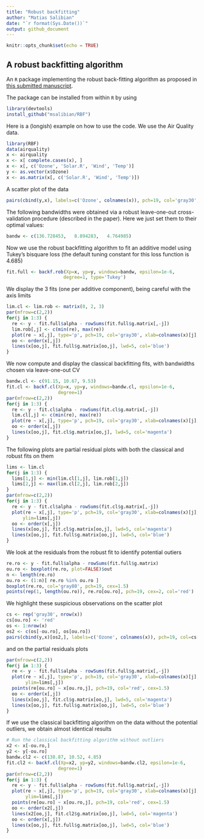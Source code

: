 ```yaml
---
title: "Robust backfitting"
author: "Matias Salibian"
date: "`r format(Sys.Date())`"
output: github_document
---
```


```r
knitr::opts_chunk$set(echo = TRUE)
```

## A robust backfitting algorithm

An `R` package implementing the robust back-fitting algorithm as proposed in 
[this submitted manuscript](http://www.stat.ubc.ca/~matias/RBF.pdf). 

The package can be installed from within `R` by using
```R
library(devtools)
install_github("msalibian/RBF")
```

Here is a (longish) example on how to use the code. 
We use the Air Quality data.
```r
library(RBF)
data(airquality)
x <- airquality
x <- x[ complete.cases(x), ]
x <- x[, c('Ozone', 'Solar.R', 'Wind', 'Temp')]
y <- as.vector(x$Ozone)
x <- as.matrix(x[, c('Solar.R', 'Wind', 'Temp')])
```
A scatter plot of the data
```r
pairs(cbind(y,x), labels=c('Ozone', colnames(x)), pch=19, col='gray30', cex=1.5)
```

The following bandwidths were obtained via a robust 
leave-one-out cross-validation procedure (described in the paper).
Here we just set them to their optimal values:
```r
bandw <- c(136.728453,   8.894283,   4.764985)
```
Now we use the robust backfitting algorithm to fit an additive
model using Tukey's bisquare loss (the default tuning
constant for this loss function is 4.685)
```r
fit.full <- backf.rob(Xp=x, yp=y, windows=bandw, epsilon=1e-6, 
                     degree=1, type='Tukey')
```

We display the 3 fits (one per additive component), being
careful with the axis limits
```r
lim.cl <- lim.rob <- matrix(0, 2, 3)
par(mfrow=c(2,2))
for(j in 1:3) {
  re <- y - fit.full$alpha - rowSums(fit.full$g.matrix[,-j])
  lim.rob[,j] <- c(min(re), max(re))
  plot(re ~ x[,j], type='p', pch=19, col='gray30', xlab=colnames(x)[j], ylab='', cex=1.5)
  oo <- order(x[,j])
  lines(x[oo,j], fit.full$g.matrix[oo,j], lwd=5, col='blue')
}
```

We now compute and display the 
classical backfitting fits, with 
bandwidths chosen via leave-one-out CV
```r
bandw.cl <- c(91.15, 10.67, 9.53)
fit.cl <- backf.cl(Xp=x, yp=y, windows=bandw.cl, epsilon=1e-6,
                   degree=1)
par(mfrow=c(2,2))
for(j in 1:3) {
  re <- y - fit.cl$alpha - rowSums(fit.cl$g.matrix[,-j])
  lim.cl[,j] <- c(min(re), max(re))
  plot(re ~ x[,j], type='p', pch=19, col='gray30', xlab=colnames(x)[j], ylab='', cex=1.5)
  oo <- order(x[,j])
  lines(x[oo,j], fit.cl$g.matrix[oo,j], lwd=5, col='magenta')
}
```

The following plots are partial residual plots with
both the classical and robust fits 
on them
```r
lims <- lim.cl
for(j in 1:3) {
  lims[1,j] <- min(lim.cl[1,j], lim.rob[1,j])
  lims[2,j] <- max(lim.cl[2,j], lim.rob[2,j])
}
par(mfrow=c(2,2))
for(j in 1:3) {
  re <- y - fit.cl$alpha - rowSums(fit.cl$g.matrix[,-j])
  plot(re ~ x[,j], type='p', pch=19, col='gray30', xlab=colnames(x)[j], ylab='', cex=1.5,
      ylim=lims[,j])
  oo <- order(x[,j])
  lines(x[oo,j], fit.cl$g.matrix[oo,j], lwd=5, col='magenta')
  lines(x[oo,j], fit.full$g.matrix[oo,j], lwd=5, col='blue')
}
```

We look at the residuals from the robust fit to
identify potential outiers
```r
re.ro <- y - fit.full$alpha - rowSums(fit.full$g.matrix)
ou.ro <- boxplot(re.ro, plot=FALSE)$out
n <- length(re.ro)
ou.ro <- (1:n)[ re.ro %in% ou.ro ]
boxplot(re.ro, col='gray80', pch=19, cex=1.5)
points(rep(1, length(ou.ro)), re.ro[ou.ro], pch=19, cex=2, col='red')
```

We highlight these suspicious observations on the
scatter plot 
```r
cs <- rep('gray30', nrow(x))
cs[ou.ro] <- 'red'
os <- 1:nrow(x)
os2 <- c(os[-ou.ro], os[ou.ro])
pairs(cbind(y,x)[os2,], labels=c('Ozone', colnames(x)), pch=19, col=cs[os2], cex=1.5)
```

and on the partial residuals plots
```r
par(mfrow=c(2,2))
for(j in 1:3) {
  re <- y - fit.full$alpha - rowSums(fit.full$g.matrix[,-j])
  plot(re ~ x[,j], type='p', pch=19, col='gray30', xlab=colnames(x)[j], ylab='', cex=1.5,
       ylim=lims[,j])
  points(re[ou.ro] ~ x[ou.ro,j], pch=19, col='red', cex=1.5)
  oo <- order(x[,j])
  lines(x[oo,j], fit.cl$g.matrix[oo,j], lwd=5, col='magenta')
  lines(x[oo,j], fit.full$g.matrix[oo,j], lwd=5, col='blue')
}
```

If we use the classical backfitting algorithm on
the data without the potential outliers, we 
obtain almost identical results
```r
# Run the classical backfitting algorithm without outliers
x2 <- x[-ou.ro,]
y2 <- y[-ou.ro]
bandw.cl2 <- c(138.87, 10.52, 4.85)
fit.cl2 <- backf.cl(Xp=x2, yp=y2, windows=bandw.cl2, epsilon=1e-6,
                   degree=1)
par(mfrow=c(2,2))
for(j in 1:3) {
  re <- y - fit.full$alpha - rowSums(fit.full$g.matrix[,-j])
  plot(re ~ x[,j], type='p', pch=19, col='gray30', xlab=colnames(x)[j], ylab='', cex=1.5,
       ylim=lims[,j])
  points(re[ou.ro] ~ x[ou.ro,j], pch=19, col='red', cex=1.5)
  oo <- order(x2[,j])
  lines(x2[oo,j], fit.cl2$g.matrix[oo,j], lwd=5, col='magenta')
  oo <- order(x[,j])
  lines(x[oo,j], fit.full$g.matrix[oo,j], lwd=5, col='blue')
}
```

